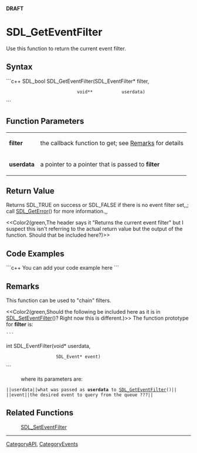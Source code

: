 <!-- pragma section-numbers off -->
<!-- pragma camelcase off -->
'''DRAFT'''

= SDL_GetEventFilter =
Use this function to return the current event filter.


== Syntax ==
```c++
SDL_bool SDL_GetEventFilter(SDL_EventFilter* filter,
                            void**           userdata)
```

== Function Parameters ==
{|
|'''filter'''
|the callback function to get; see [[#Remarks|Remarks]] for details
|-
|'''userdata'''
|a pointer to a pointer that is passed to '''filter'''
|}

== Return Value ==
Returns SDL_TRUE on success or SDL_FALSE if there is no event filter set,,; call [[SDL_GetError]]() for more information.,,  

<<Color2(green,The header says it "Returns the current event filter" but I suspect this isn't referring to the actual return value but the output of the function.  Should that be included here?)>>

== Code Examples ==
```c++
You can add your code example here
```

== Remarks ==
This function can be used to "chain" filters.

<<Color2(green,Should the following be included here as it is in [[SDL_SetEventFilter]]()?  Right now this is different.)>>
The function prototype for '''filter''' is:
 ```
int SDL_EventFilter(void*      userdata,
                    SDL_Event* event)
```
: where its parameters are:
 ||<code>userdata</code>||what was passed as '''userdata''' to [[SDL_GetEventFilter]]()||
 ||<code>event</code>||the desired event to query from the queue ???||

== Related Functions ==
:[[SDL_SetEventFilter]]

----
[[CategoryAPI]], [[CategoryEvents]]

